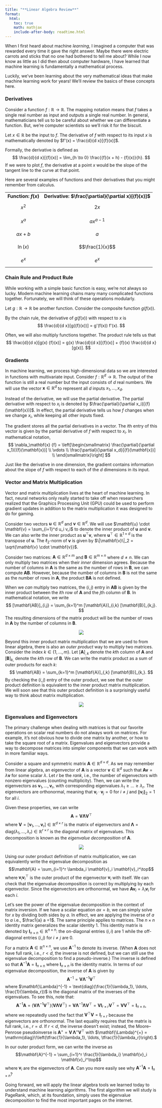```yaml
---
title: "**Linear Algebra Review**"
format:
  html:
    toc: true
    math: mathjax
    include-after-body: readtime.html
---
```


When I first heard about machine *learning*, I imagined a computer that was rewarded every time it gave the right answer. Maybe there were electric carrots and sticks that no one had bothered to tell me about? While I now know as little as I did then about computer hardware, I have learned that machine learning is fundamentally a mathematical process.

Luckily, we've been learning about the very mathematical ideas that make machine learning work for years! We'll review the basics of these concepts here.

### Derivatives

Consider a function ${f}: \mathbb{R} \to \mathbb{R}$.
The mapping notation means that ${f}$ takes a single real number as input and outputs a single real number.
In general, mathematicians tell us to be careful about whether we can differentiate a function.
But, we're computer scientists so we'll risk it for the biscuit.

Let $x \in \mathbb{R}$ be the input to ${f}$.
The derivative of ${f}$ with respect to its input $x$ is mathematically denoted by $f'(x) = \frac{d}{d x}[{f}(x)]$.

Formally, the derivative is defined as
$$
\frac{d}{d x}[{f}(x)]
= \lim_{h \to 0} \frac{{f}(x + h) - {f}(x)}{h}.
$$
If we were to plot ${f}$, the derivative at a point $x$ would be the slope of the tangent line to the curve at that point.

Here are several examples of functions and their derivatives that you might remember from calculus.

<table style="width: 100%; border-collapse: collapse; text-align: center;">
  <tr>
    <td><b>Function: ${f}(x)$ </b></td>
    <td><b>Derivative: $\frac{\partial}{\partial x}[{f}(x)]$</b></td>
  </tr>
  <tr>
    <td>$$x^2$$</td>
    <td>$$2x$$</td>
  </tr>
  <tr>
    <td>$$x^a$$</td>
    <td>$$a x^{a-1}$$</td>
  </tr>
  <tr>
    <td>$$ax + b$$</td>
    <td>$$a$$</td>
  </tr>
  <tr>
    <td>$$\ln(x)$$</td>
    <td>$$\frac{1}{x}$$</td>
  </tr>
  <tr>
    <td>$$e^x$$</td>
    <td>$$e^x$$</td>
  </tr>
</table>

### Chain Rule and Product Rule

While working with a simple basic function is easy, we're not always so lucky.
Modern machine learning chains many many complicated functions together.
Fortunately, we will think of these operations modularly.

Let $g: \mathbb{R} \to \mathbb{R}$ be another function.
Consider the composite function $g({f}(x))$.

By the chain rule, the derivative of $g({f}(x))$ with respect to $x$ is
$$
\frac{d}{d x}[g({f}(x))]
= g'(f(x)) f'(x).
$$

Often, we will also multiply functions together.
The product rule tells us that
$$
\frac{d}{d x}[g(x) {f}(x)]
= g(x) \frac{d}{d x}[{f}(x)]
+ {f}(x) \frac{d}{d x}[g(x)].
$$

### Gradients

In machine learning, we process high-dimensional data so we are interested in functions with multivariate input.
Consider ${f}: \mathbb{R}^d \to \mathbb{R}$.
The output of the function is still a real number but the input consists of $d$ real numbers.
We will use the vector $\mathbf{x} \in \mathbb{R}^d$ to represent all $d$ inputs $x_1, \ldots, x_d$.

Instead of the derivative, we will use the partial derivative.
The partial derivative with respect to $x_i$ is denoted by $\frac{\partial}{\partial x_i}[{f}(\mathbf{x})]$.
In effect, the partial derivative tells us how ${f}$ changes when we change $x_i$, while keeping all other inputs fixed.

The gradient stores all the partial derivatives in a vector.
The $i$th entry of this vector is given by the partial derivative of ${f}$ with respect to $x_i$.
In mathematical notation,
$$
\nabla_\mathbf{x} {f} = \left[\begin{smallmatrix} \frac{\partial}{\partial x_1}[{f}(\mathbf{x})] \\ \vdots \\ \frac{\partial}{\partial x_d}[{f}(\mathbf{x})] \\ \end{smallmatrix}\right]
$$

Just like the derivative in one dimension, the gradient contains information about the slope of ${f}$ with respect to each of the $d$ dimensions in its input.

### Vector and Matrix Multiplication

Vector and matrix multiplication lives at the heart of machine learning.
In fact, neural networks only really started to take off when researchers realized that the Graphics Processing Unit (GPU) could be used to perform gradient updates in addition to the matrix multiplication it was designed to do for gaming.

Consider two vectors $\mathbf{u} \in \mathbb{R}^d$ and $\mathbf{v} \in \mathbb{R}^d$.
We will use $\mathbf{u} \cdot \mathbf{v} = \sum_{i=1}^d u_i v_i$ to denote the inner product of $\mathbf{u}$ and $\mathbf{v}$.
We can also write the inner product as $\mathbf{u}^\top \mathbf{v}$, where $\mathbf{u}^\top \in \mathbb{R}^{1\times d}$ is the transpose of $\mathbf{u}$.
The $\ell_2$-norm of $\mathbf{v}$ is given by $\|\mathbf{v}\|_2 = \sqrt{\mathbf{v} \cdot \mathbf{v}}$.

Consider two matrices: $\mathbf{A} \in \mathbb{R}^{d \times m}$ and $\mathbf{B} \in \mathbb{R}^{m \times n}$ where $d \neq n$.
We can only multiply two matrices when their *inner* dimension agrees.
Because the number of columns in $\mathbf{A}$ is the same as the number of rows in $\mathbf{B}$, we can compute $\mathbf{AB}$.
However, because the number of columns in $\mathbf{B}$ is not the same as the number of rows in $\mathbf{A}$, the product $\mathbf{BA}$ is not defined.

When we *can* multiply two matrices, the $(i,j)$ entry in $\mathbf{AB}$ is given by the inner product between the $i$th row of $\mathbf{A}$ and the $j$th column of $\mathbf{B}$.
In mathematical notation, we write
$$
[\mathbf{AB}]_{i,j} = \sum_{k=1}^m [\mathbf{A}]_{i,k} [\mathbf{B}]_{k,j}.
$$
The resulting dimensions of the matrix product will be the number of rows in $\mathbf{A}$ by the number of columns in $\mathbf{B}$.

<center><img src="images/linalg_matmul0.svg" class="responsive-img"></center>

Beyond this inner product matrix multiplication that we are used to from linear algebra, there is also an *outer product* way to multiply two matrices.
Consider the index $k \in \{1, \ldots, m\}$.
Let $[\mathbf{A}]_{,k}$ denote the $k$th column of $\mathbf{A}$ and $[\mathbf{B}]_{k,}$ denote the $k$th row of $\mathbf{B}$.
We can write the matrix product as a sum of outer products for each $k$:
$$
\mathbf{AB} = \sum_{k=1}^m [\mathbf{A}]_{,k} [\mathbf{B}]_{k,}.
$$
By checking the $(i,j)$ entry of the outer product, we see that the outer product definition is equivalent to the inner product matrix multiplication.
We will soon see that this outer product definition is a surprisingly useful way to think about matrix multiplication.

<center><img src="images/linalg_matmul1.svg" class="responsive-img"></center>


### Eigenvalues and Eigenvectors
The primary challenge when dealing with matrices is that our favorite operations on scalar real numbers do not always work on matrices.
For example, it's not obvious how to divide one matrix by another, or how to take the square root of a matrix.
Eigenvalues and eigenvectors provide a way to decompose matrices into simpler components that we can work with in more familiar ways.

Consider a square and symmetric matrix $\mathbf{A} \in \mathbb{R}^{d \times d}$.
As we may remember from linear algebra, an eigenvector of $\mathbf{A}$ is a vector $\mathbf{v} \in \mathbb{R}^d$ such that $\mathbf{Av} = \lambda \mathbf{v}$ for some scalar $\lambda$.
Let $r$ be the *rank*, i.e., the number of eigenvectors with nonzero eigenvalues (counting multiplicity). 
Then, we can write the eigenvectors as $\mathbf{v}_1, \ldots, \mathbf{v}_r$, with corresponding eigenvalues $\lambda_1 \geq \ldots \geq \lambda_r$.
The eigenvectors are orthonormal, meaning that $\mathbf{v}_i \cdot \mathbf{v}_j = 0$ for $i \neq j$ and $\|\mathbf{v}_i\|_2 = 1$ for all $i$.

Given these properties, we can write
$$\mathbf{A} = \mathbf{V} \mathbf{\Lambda} \mathbf{V}^\top$$
where $\mathbf{V} = [\mathbf{v}_1, \ldots, \mathbf{v}_r] \in \mathbb{R}^{d \times r}$ is the matrix of eigenvectors and $\mathbf{\Lambda} = \text{diag}(\lambda_1, \ldots, \lambda_r) \in \mathbb{R}^{r \times r}$ is the diagonal matrix of eigenvalues.
This decomposition is known as the *eigenvalue decomposition* of $\mathbf{A}$.

<center><img src="images/linalg_eigs.svg" class="responsive-img"></center>

Using our outer product definition of matrix multiplication, we can equivalently write the eigenvalue decomposition as
$$\mathbf{A} = \sum_{i=1}^r \lambda_i \mathbf{v}_i \mathbf{v}_i^\top$$
where $\mathbf{v}_i \mathbf{v}_i^\top$ is the outer product of the eigenvector $\mathbf{v}_i$ with itself.
We can check that the eigenvalue decomposition is correct by multiplying by each eigenvector.
Since the eigenvectors are orthonormal, we have $\mathbf{A} \mathbf{v}_i = \lambda_i \mathbf{v}_i$ for each $i$.

Let's see the power of the eigenvalue decomposition in the context of matrix inversion.
If we have a scalar equation $ax = b$, we can simply solve for $x$ by dividing both sides by $a$.
In effect, we are applying the inverse of $a$ to $a$ i.e., $\frac1{a} a =1$.
The same principle applies to matrices.
The $n \times n$ identity matrix generalizes the scalar identity $1$.
This identity matrix is denoted by $\mathbf{I}_{n \times n} \in \mathbb{R}^{n \times n}$: the on-diagonal entries $(i,i)$ are 1 while the off-diagonal entries $(i,j)$ for $i\neq j$ are 0.

For a matrix $\mathbf{A} \in \mathbb{R}^{n \times n}$, we use $\mathbf{A}^{-1}$ to denote its inverse.
(When $\mathbf{A}$ does not have full rank, i.e., $r < d$, the inverse is not defined, but we can still use the eigenvalue decomposition to find a pseudo-inverse.)
The inverse is defined so that $\mathbf{A}^{-1} \mathbf{A} = \mathbf{I}_{n \times n}$ where $\mathbf{I}_{n \times n}$ is the identity matrix.
In terms of our eigenvalue decomposition, the inverse of $\mathbf{A}$ is given by
$$\mathbf{A}^{-1} = \mathbf{V} \mathbf{\Lambda}^{-1} \mathbf{V}^\top$$
where $\mathbf{\Lambda}^{-1} = \text{diag}(\frac{1}{\lambda_1}, \ldots, \frac{1}{\lambda_r})$ is the diagonal matrix of the inverses of the eigenvalues.
To see this, note that:
$$
\mathbf{A}^{-1} \mathbf{A} = \left(\mathbf{V} \mathbf{\Lambda}^{-1} \mathbf{V}^\top\right) \left(\mathbf{V} \mathbf{\Lambda} \mathbf{V}^\top\right)
= \mathbf{V} \mathbf{\Lambda}^{-1} \mathbf{\Lambda} \mathbf{V}^\top
= \mathbf{V} \mathbf{I}_{r \times r} \mathbf{V}^\top
= \mathbf{V} \mathbf{V}^\top
= \mathbf{I}_{n \times n},
$$
where we repeatedly used the fact that $\mathbf{V}^\top \mathbf{V} = \mathbf{I}_{r \times r}$ because the eigenvectors are orthonormal.
The last equality requires that the matrix is full rank, i.e., $r=d$.
If $r < d$, the inverse doesn’t exist; instead, the Moore–Penrose pseudoinverse is 
$\mathbf{A}^{+} = \mathbf{V}\,\mathbf{\Lambda}^{+}\mathbf{V}^\top$
with 
$\mathbf{\Lambda}^{+} = \mathrm{diag}\!\left(\tfrac{1}{\lambda_1}, \ldots, \tfrac{1}{\lambda_r}\right).$

In our outer product form, we can write the inverse as
$$\mathbf{A}^{-1} = \sum_{i=1}^r \frac{1}{\lambda_i} \mathbf{v}_i \mathbf{v}_i^\top$$
where $\mathbf{v}_i$ are the eigenvectors of $\mathbf{A}$.
Can you more easily see why $\mathbf{A}^{-1} \mathbf{A} = \mathbf{I}_{n \times n}$?

Going forward, we will apply the linear algebra tools we learned today to understand machine learning algorithms.
The first algorithm we will study is PageRank, which, at its foundation, simply uses the eigenvalue decomposition to find the most important pages on the internet.
